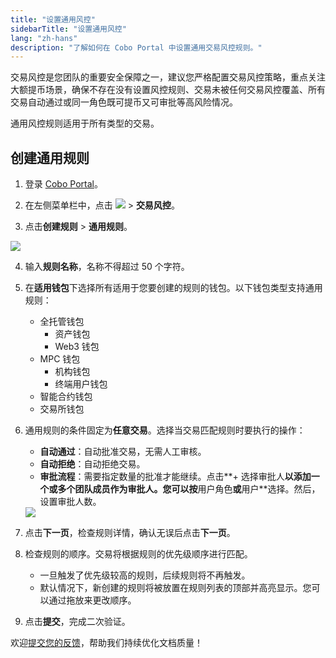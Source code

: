```yaml
---
title: "设置通用风控"
sidebarTitle: "设置通用风控"
lang: "zh-hans"
description: "了解如何在 Cobo Portal 中设置通用交易风控规则。"
---
```


<Note>交易风控是您团队的重要安全保障之一，建议您严格配置交易风控策略，重点关注大额提币场景，确保不存在没有设置风控规则、交易未被任何交易风控覆盖、所有交易自动通过或同一角色既可提币又可审批等高风险情况。</Note>

通用风控规则适用于所有类型的交易。

## 创建通用规则
1. 登录 [Cobo Portal](https://portal.cobo.com/login)。

2. 在左侧菜单栏中，点击 <img src="/en/images/common/wallets_icon.svg" className="icon"/> > **交易风控**。

3. 点击**创建规则** > **通用规则**。
<img src="/cn/images/risk-controls/create_policy.png" className="screenshot_full_screen"/>

4. 输入**规则名称**，名称不得超过 50 个字符。

5. 在**适用钱包**下选择所有适用于您要创建的规则的钱包。以下钱包类型支持通用规则：
   - 全托管钱包
     - 资产钱包
     - Web3 钱包
   - MPC 钱包
     - 机构钱包
     - 终端用户钱包
   - 智能合约钱包
   - 交易所钱包

6. 通用规则的条件固定为**任意交易**。选择当交易匹配规则时要执行的操作：
   - **自动通过**：自动批准交易，无需人工审核。
   - **自动拒绝**：自动拒绝交易。
   - **审批流程**：需要指定数量的批准才能继续。点击**+ 选择审批人**以添加一个或多个团队成员作为审批人。您可以按**用户角色**或**用户**选择。然后，设置审批人数。
   <img src="/cn/images/risk-controls/general_policy_if_then.png" className="screenshot_full_screen"/>

7. 点击**下一页**，检查规则详情，确认无误后点击**下一页**。

8. 检查规则的顺序。交易将根据规则的优先级顺序进行匹配。
    - 一旦触发了优先级较高的规则，后续规则将不再触发。
    - 默认情况下，新创建的规则将被放置在规则列表的顶部并高亮显示。您可以通过拖放来更改顺序。

9. 点击**提交**，完成二次验证。
  
<Tip>欢迎[提交您的反馈](https://forms.zohopublic.com/cobo/form/DocumentFeedbackForm/formperma/QvLOhxJv1_JMsJ-1dleZ8Itb_7rzN-LtgvsDdxosoVI?referrername=manuals)，帮助我们持续优化文档质量！</Tip>
